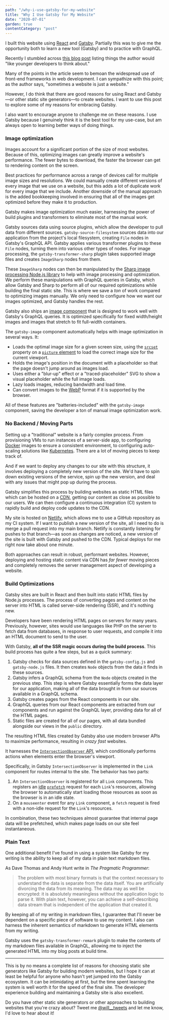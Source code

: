 ```yaml
---
path: "/why-i-use-gatsby-for-my-website"
title: "Why I Use Gatsby for My Website"
date: "2020-07-01"
garden: true
contentCategory: "post"
---
```


I built this website using [React](https://reactjs.org/) and [Gatsby](https://www.gatsbyjs.org/). Partially this was to give me the opportunity both to learn a new tool (Gatsby) and to practice with GraphQL.

Recently I stumbled across [this blog post](https://beesbuzz.biz/blog/2934-Advice-to-young-web-developers) listing things the author would "like younger developers to think about."

Many of the points in the article seem to bemoan the widespread use of front-end frameworks in web development. I can sympathize with this point; as the author says, "sometimes a website is just a website."

However, I do think that there are good reasons for using React and Gatsby&mdash;or other static site generators&mdash;to create websites. I want to use this post to explore some of my reasons for embracing Gatsby.

I also want to encourage anyone to challenge me on these reasons. I use Gatsby because I genuinely think it is the best tool for my use-case, but am always open to learning better ways of doing things.

### Image optimization

Images account for a significant portion of the size of most websites. Because of this, optimizing images can greatly improve a website's performance. The fewer bytes to download, the faster the browser can get to rendering content on the screen.

Best practices for performance across a range of devices call for multiple image sizes and resolutions. We could manually create different versions of every image that we use on a website, but this adds a lot of duplicate work for every image that we include. Another downside of the manual approach is the added bookkeeping involved in ensuring that all of the images get optimized before they make it to production.

Gatsby makes image optimization much easier, harnessing the power of build plugins and transformers to eliminate most of the manual work.

Gatsby sources data using source plugins, which allow the developer to pull data from different sources. `gatsby-source-filesystem` sources data into our application from the project's local filesystem, creating `File` nodes in Gatsby's GraphQL API. Gatsby applies various transformer plugins to these `File` nodes, turning them into various other types of nodes. For image processing, the `gatsby-transformer-sharp` plugin takes supported image files and creates `ImageSharp` nodes from them.

These `ImageSharp` nodes can then be manipulated by the [Sharp image processing Node.js library](https://github.com/lovell/sharp) to help with image processing and optimization. We perform these manipulations with GraphQL queries in Gatsby, which allow Gatsby and Sharp to perform all of our required optimizations while building the final static site. This is where we save a _ton_ of work compared to optimizing images manually. We only need to configure how we want our images optimized, and Gatsby handles the rest.

Gatsby also ships an [image component](https://www.gatsbyjs.org/packages/gatsby-image/) that is designed to work well with Gatsby's GraphQL queries. It is optimized specifically for fixed width/height images and images that stretch to fit full-width containers.

The `gatsby-image` component automatically helps with image optimization in several ways. It:

- Loads the optimal image size for a given screen size, using the [`srcset`](https://developer.mozilla.org/en-US/docs/Web/API/HTMLImageElement/srcset) property on a [`picture` element](https://developer.mozilla.org/en-US/docs/Web/HTML/Element/picture) to load the correct image size for the current viewport.
- Holds the image's position in the document with a placeholder so that the page doesn't jump around as images load.
- Uses either a "blur-up" effect or a "traced-placeholder" SVG to show a visual placeholder while the full image loads.
- Lazy loads images, reducing bandwidth and load time.
- Can convert images to the [WebP](https://developers.google.com/speed/webp/) format if it is supported by the browser.

All of these features are "batteries-included" with the `gatsby-image` component, saving the developer a ton of manual image optimization work.

### No Backend / Moving Parts

Setting up a "traditional" website is a fairly complex process. From provisioning VMs to run instances of a server-side app, to configuring [Docker](https://www.docker.com/) images to ensure a consistent environment, to configuring auto-scaling solutions like [Kubernetes](https://kubernetes.io/). There are a lot of moving pieces to keep track of.

And if we want to deploy any changes to our site with this structure, it involves deploying a completely new version of the site. We'd have to spin down existing versions of the service, spin up the new version, and deal with any issues that might pop up during the process.

Gatsby simplifies this process by building websites as static HTML files which can be hosted on a [CDN](https://developer.mozilla.org/en-US/docs/Glossary/CDN), getting our content as close as possible to our users. We can then configure a continuous integration (CI) system to rapidly build and deploy code updates to the CDN.

My site is hosted on [Netlify](https://www.netlify.com/), which allows me to use a GitHub repository as my CI system. If I want to publish a new version of the site, all I need to do is merge a pull request into my main branch. Netlify is constantly listening for pushes to that branch&mdash;as soon as changes are noticed, a new version of the site is built with Gatsby and pushed to the CDN. Typical deploys for me right now take about one minute.

Both approaches can result in robust, performant websites. However, deploying and hosting static content via CDN has _far fewer_ moving pieces and completely removes the server management aspect of developing a website.

### Build Optimizations

Gatsby sites are built in React and then built into static HTML files by Node.js processes. The process of converting pages and content on the server into HTML is called server-side rendering (SSR), and it's nothing new.

Developers have been rendering HTML pages on servers for many years. Previously, however, sites would use languages like PHP on the server to fetch data from databases, in response to user requests, and compile it into an HTML document to send to the user.

With Gatsby, **all of the SSR magic occurs during the build process**. This build process has quite a few steps, but as a quick summary:

1. Gatsby checks for data sources defined in the `gatsby-config.js` and `gatsby-node.js` files. It then creates `Node` objects from the data it finds in these sources.
2. Gatsby infers a GraphQL schema from the `Node` objects created in the previous step. This step is where Gatsby essentially forms the data layer for our application, making all of the data brought in from our sources available in a GraphQL schema.
3. Gatsby creates pages from the React components in our site.
4. GraphQL queries from our React components are extracted from our components and run against the GraphQL layer, providing data for all of the HTML pages.
5. Static files are created for all of our pages, with all data bundled alongside our views in the `public` directory.

The resulting HTML files created by Gatsby also use modern browser APIs to maximize performance, resulting in _crazy fast_ websites.

It harnesses the [`IntersectionObserver` API](https://developer.mozilla.org/en-US/docs/Web/API/Intersection_Observer_API), which conditionally performs actions when elements enter the browser's viewport.

Specifically, in Gatsby `IntersectionObserver` is implemented in the `Link` component for routes internal to the site. The behavior has two parts:

1. An `IntersectionObserver` is registered for all `Link` components. This registers an [idle](https://developer.mozilla.org/en-US/docs/Web/API/Window/requestIdleCallback) [`prefetch`](https://developer.mozilla.org/en-US/docs/Web/HTTP/Link_prefetching_FAQ) request for each `Link`'s resources, allowing the browser to automatically start loading those resources as soon as the browser is in an idle state.
2. On a `mouseenter` event for any `Link` component, a `fetch` request is fired with a non-idle request for the `Link`'s resources.

In combination, these two techniques almost guarantee that internal page data will be prefetched, which makes page loads on our site feel instantaneous.

### Plain Text

One additional benefit I've found in using a system like Gatsby for my writing is the ability to keep all of my data in plain text markdown files.

As Dave Thomas and Andy Hunt write in _The Pragmatic Programmer_:

> The problem with most binary formats is that the context necessary to understand the data is separate from the data itself. You are artificially divorcing the data from its meaning. The data may as well be encrypted: it is absolutely meaningless without the application logic to parse it. With plain text, however, you can achieve a self-describing data stream that is independent of the application that created it.

By keeping all of my writing in markdown files, I guarantee that I'll never be dependent on a specific piece of software to use my content. I also can harness the inherent semantics of markdown to generate HTML elements from my writing.

Gatsby uses the `gatsby-transformer-remark` plugin to make the contents of my markdown files available in GraphQL, allowing me to inject the generated HTML into my blog posts at build time.

---

This is by no means a complete list of reasons for choosing static site generators like Gatsby for building modern websites, but I hope it can at least be helpful for anyone who hasn't yet jumped into the Gatsby ecosystem. It can be intimidating at first, but the time spent learning the system is well worth it for the speed of the final site. The developer experience building and maintaining a Gatsby site is also excellent.

Do you have other static site generators or other approaches to building websites that you're crazy about? Tweet me [@will\_\_tweets](https://twitter.com/will__tweets) and let me know, I'd love to hear about it!
